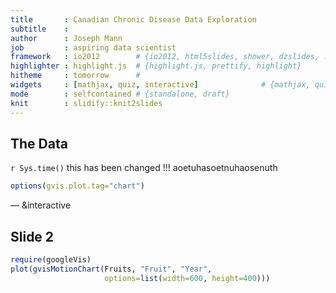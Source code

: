 ```yaml
---
title       : Canadian Chronic Disease Data Exploration
subtitle    : 
author      : Joseph Mann 
job         : aspiring data scientist
framework   : io2012        # {io2012, html5slides, shower, dzslides, ...}
highlighter : highlight.js  # {highlight.js, prettify, highlight}
hitheme     : tomorrow      # 
widgets     : [mathjax, quiz, interactive]              # {mathjax, quiz, bootstrap}
mode        : selfcontained # {standalone, draft}
knit        : slidify::knit2slides
---
```


## The Data
`r Sys.time()`
this has been changed !!! aoetuhasoetnuhaosenuth
```r
options(gvis.plot.tag="chart")
```

---  &interactive

## Slide 2

```r
require(googleVis)
plot(gvisMotionChart(Fruits, "Fruit", "Year",
                     options=list(width=600, height=400)))
```


